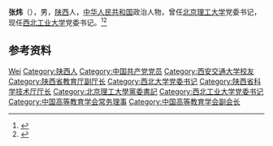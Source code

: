 {{Otheruses|other=名为张炜的其他人物|张炜}}

'''张炜'''（{{bd|1957年|}}），男，[[陕西|陕西]]人，[[中华人民共和国|中华人民共和国]]政治人物，曾任[[北京理工大学|北京理工大学]]党委书记，现任[[西北工业大学|西北工业大学]]党委书记。<ref>{{Cite web|title=张炜当选北京理工大学党委书记|url=http://www.gov.cn/xinwen/2015-06/02/content_2871440.htm|accessdate=2020-12-25|work=中国政府网|archive-date=2015-07-31|archive-url=https://web.archive.org/web/20150731034011/http://www.gov.cn/xinwen/2015-06/02/content_2871440.htm}}</ref><ref>{{Cite web|title=西北工业大学党委书记：张炜|url=https://www.nwpu.edu.cn/info/1008/1033.htm|accessdate=2020-12-25|work=西北工业大学|archive-date=2022-03-19|archive-url=https://web.archive.org/web/20220319204743/https://www.nwpu.edu.cn/info/1008/1033.htm}}</ref>

== 参考资料 ==
{{reflist}}

{{中国人物小作品}}
{{北京理工大学}}
{{西北工业大学}}
{{Navboxes
| title  = 张炜在[[中国高等教育学会|中国高等教育学会]]的职务
| list1  =
{{中国高等教育学会第五届理事会}}
{{中国高等教育学会第七届理事会}}
}}

{{Authority control}}
{{DEFAULTSORT:Zhang张}}
[[Category:张姓|Wei]]
[[Category:陕西人|Category:陕西人]]
[[Category:中国共产党党员|Category:中国共产党党员]]
[[Category:西安交通大学校友|Category:西安交通大学校友]]
[[Category:陕西省教育厅副厅长|Category:陕西省教育厅副厅长]]
[[Category:西北大学党委书记|Category:西北大学党委书记]]
[[Category:陕西省科学技术厅厅长|Category:陕西省科学技术厅厅长]]
[[Category:北京理工大學黨委書記|Category:北京理工大學黨委書記]]
[[Category:西北工业大学党委书记|Category:西北工业大学党委书记]]
[[Category:中国高等教育学会常务理事|Category:中国高等教育学会常务理事]]
[[Category:中国高等教育学会副会长|Category:中国高等教育学会副会长]]